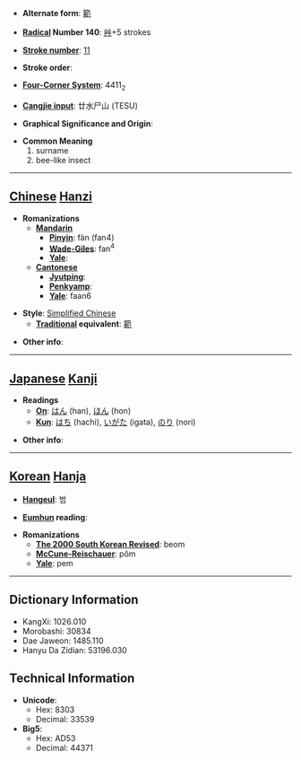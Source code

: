 * '''Alternate form''': [[範]]

* '''[[Wiktionary:Chinese radical index| Radical]] Number 140''': [[Wiktionary:Chinese radical index 艸|艸]]+5 strokes

* '''[[Wiktionary:Chinese total strokes index|Stroke number]]''': [[Wiktionary:Chinese total strokes index 11|11]]

* '''Stroke order''': 

* '''[[Wiktionary:Chinese four corner index|Four-Corner System]]''': 4411<sub>2</sub>

* '''[[Wiktionary:Chinese Cangjie index|Cangjie input]]''': 廿水尸山 (TESU)

* '''Graphical Significance and Origin''': 

* '''Common Meaning'''
*#surname
*# bee-like insect


----

== [[Chinese]] [[Hanzi]] ==

* '''Romanizations'''
** '''[[Mandarin]]'''
*** '''[[Pinyin]]''': fàn (fan4)
*** '''[[Wade-Giles]]''': fan<sup>4</sup>
*** '''[[Yale]]''': 
** '''[[Cantonese]]'''
*** '''[[Jyutping]]''':
*** '''[[Penkyamp]]''': 
*** '''[[Yale]]''': faan6

* '''Style''': [[Simplified Chinese]] 
** '''[[Traditional Chinese|Traditional]] equivalent''': [[範]]

* '''Other info''': 

----

== [[Japanese]] [[Kanji]] ==

* '''Readings'''
** '''[[On]]''': [[はん]] (han), [[ほん]] (hon)
** '''[[Kun]]''': [[はち]] (hachi), [[いがた]] (igata), [[のり]] (nori)

* '''Other info''':  

----

== [[Korean]] [[Hanja]] ==

* '''[[Hangeul]]''': 범

* '''[[Eumhun]] reading''': 

* '''Romanizations'''
** '''[[The 2000 South Korean Revised Romanization|The 2000 South Korean Revised]]''': beom
** '''[[McCune-Reischauer]]''': pŏm
** '''[[Yale]]''': pem

----

== Dictionary Information ==

* KangXi: 1026.010
* Morobashi: 30834
* Dae Jaweon: 1485.110
* Hanyu Da Zidian: 53196.030

== Technical Information ==

* '''Unicode''':
** Hex: 8303
** Decimal: 33539
* '''Big5''':
** Hex: AD53
** Decimal: 44371